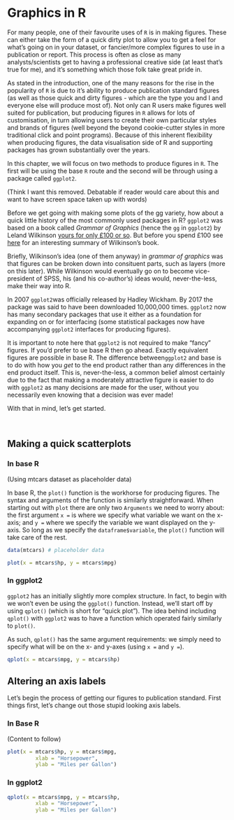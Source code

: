 # Graphics in R

For many people, one of their favourite uses of `R` is in making figures. These can either take the form of a quick dirty plot to allow you to get a feel for what's going on in your dataset, or fancier/more complex figures to use in a publication or report. This process is often as close as many analysts/scientists get to having a professional creative side (at least that's true for me), and it's something which those folk take great pride in.

As stated in the introduction, one of the many reasons for the rise in the popularity of `R` is due to it's ability to produce publication standard figures (as well as those quick and dirty figures - which are the type you and I and everyone else will produce most of). Not only can R users make figures well suited for publication, but producing figures in `R` allows for lots of customisation, in turn allowing users to create their own particular styles and brands of figures (well beyond the beyond cookie-cutter styles in more traditional click and point programs). Because of this inherent flexibility when producing figures, the data visualisation side of R and supporting packages has grown substantially over the years.

In this chapter, we will focus on two methods to produce figures in `R`. The first will be using the base `R` route and the second will be through using a package called `ggplot2`.

(Think I want this removed. Debatable if reader would care about this and want to have screen space taken up with words)

Before we get going with making some plots of the gg variety, how about a quick little history of the most commonly used packages in R? `ggplot2` was based on a book called _Grammar of Graphics_ (hence the `gg` in `ggplot2`) by Leland Wilkinson [yours for only £100 or so](https://www.springer.com/gp/book/9780387245447). But before you spend £100 see [here](https://www.jstatsoft.org/article/view/v017b03/v17b03.pdf) for an interesting summary of Wilkinson's book. 

Briefly, Wilkinson's idea (one of them anyway) in _grammar of graphics_ was that figures can be broken down into consituent parts, such as layers (more on this later). While Wilkinson would eventually go on to become vice-president of SPSS, his (and his co-author's) ideas would, never-the-less, make their way into R. 

In 2007 `ggplot2`was officially released by Hadley Wickham. By 2017 the package was said to have been downloaded 10,000,000 times. `ggplot2` now has many secondary packages that use it either as a foundation for expanding on or for interfacing (some statistical packages now have accompanying `ggplot2` interfaces for producing figures).

It is important to note here that `ggplot2` is not required to make "fancy" figures. If you'd prefer to ue base R then go ahead. Exactly equivalent figures are possible in base R. The difference between`ggplot2` and base is to do with how you _get_ to the end product rather than any differences in the end product itself. This is, never-the-less, a common belief almost certainly due to the fact that making a moderately attractive figure is easier to do with `ggplot2` as many decisions are made for the user, without you necessarily even knowing that a decision was ever made!

With that in mind, let's get started.

\

## Making a quick scatterplots

### In base R

(Using mtcars dataset as placeholder data)

In base R, the `plot()` function is the workhorse for producing figures. The syntax and arguments of the function is similarly straightforward. When starting out with `plot` there are only two `Arguments` we need to worry about: the first argument `x =` is where we specify what variable we want on the x-axis; and `y =` where we specify the variable we want displayed on the y-axis. So long as we specify the `dataframe$variable`, the `plot()` function will take care of the rest.

```r
data(mtcars) # placeholder data
```

```r
plot(x = mtcars$hp, y = mtcars$mpg)
```

### In ggplot2

`ggplot2` has an initially slightly more complex structure. In fact, to begin with we won't even be using the `ggplot()` function. Instead, we'll start off by using `qplot()` (which is short for "quick plot"). The idea behind including `qplot()` with `ggplot2` was to have a function which operated fairly similarly to `plot()`. 

As such, `qplot()` has the same argument requirements: we simply need to specify what will be on the x- and y-axes (using `x =` and `y =`).

```r
qplot(x = mtcars$mpg, y = mtcars$hp)
```

## Altering an axis labels

Let's begin the process of getting our figures to publication standard. First things first, let's change out those stupid looking axis labels.

### In Base R

(Content to follow)

```r
plot(x = mtcars$hp, y = mtcars$mpg,
		 xlab = "Horsepower",
		 ylab = "Miles per Gallon")
```

### In ggplot2

```r
qplot(x = mtcars$mpg, y = mtcars$hp,
		 xlab = "Horsepower",
		 ylab = "Miles per Gallon")
```


